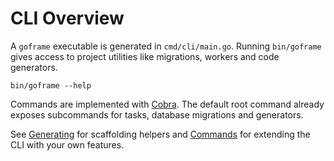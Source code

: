 # CLI Overview

A `goframe` executable is generated in `cmd/cli/main.go`. Running `bin/goframe` gives access to project utilities like migrations, workers and code generators.

```
bin/goframe --help
```

Commands are implemented with [Cobra](https://github.com/spf13/cobra). The default root command already exposes subcommands for tasks, database migrations and generators.

See [Generating](./generating.mdx) for scaffolding helpers and [Commands](./commands.mdx) for extending the CLI with your own features.
